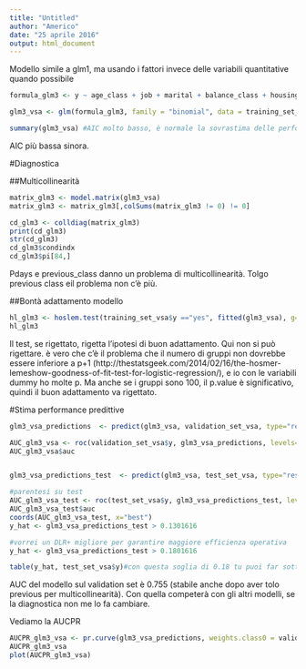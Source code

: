 ```yaml
---
title: "Untitled"
author: "Americo"
date: "25 aprile 2016"
output: html_document
---
```


Modello simile a glm1, ma usando i fattori invece delle variabili quantitative quando possibile

```r
formula_glm3 <- y ~ age_class + job + marital + balance_class + housing + loan + contact + day + month + campaign_class + pdays_class + age_class*marital + age_class*job + loan*housing
```

```r
glm3_vsa <- glm(formula_glm3, family = "binomial", data = training_set_vsa)

summary(glm3_vsa) #AIC molto basso, è normale la sovrastima delle performance, che non vuol dire overfitting.
```

AIC più bassa sinora.

#Diagnostica

##Multicollinearità

```r
matrix_glm3 <- model.matrix(glm3_vsa)
matrix_glm3 <- matrix_glm3[,colSums(matrix_glm3 != 0) != 0]

cd_glm3 <- colldiag(matrix_glm3)
print(cd_glm3)
str(cd_glm3)
cd_glm3$condindx
cd_glm3$pi[84,]
```

Pdays  e previous_class danno un problema di multicollinearità. Tolgo previous class  eil problema non c'è più.

##Bontà adattamento modello

```r
hl_glm3 <- hoslem.test(training_set_vsa$y =="yes", fitted(glm3_vsa), g=10)
hl_glm3
```

Il test, se rigettato, rigetta l'ipotesi di buon adattamento. Qui non si può rigettare. è vero che c'è il problema che il numero di gruppi non dovrebbe essere inferiore a p+1 (http://thestatsgeek.com/2014/02/16/the-hosmer-lemeshow-goodness-of-fit-test-for-logistic-regression/), e io con le variabili dummy ho molte p. Ma anche se i gruppi sono 100, il p.value è significativo, quindi il buon adattamento va rigettato.

#Stima performance predittive

```r
glm3_vsa_predictions  <- predict(glm3_vsa, validation_set_vsa, type="response")

AUC_glm3_vsa <- roc(validation_set_vsa$y, glm3_vsa_predictions, levels=c("no", "yes"))
AUC_glm3_vsa$auc


glm3_vsa_predictions_test  <- predict(glm3_vsa, test_set_vsa, type="response")

#parentesi su test
AUC_glm3_vsa_test <- roc(test_set_vsa$y, glm3_vsa_predictions_test, levels=c("no", "yes"))
AUC_glm3_vsa_test$auc
coords(AUC_glm3_vsa_test, x="best")
y_hat <- glm3_vsa_predictions_test > 0.1301616

#vorrei un DLR+ migliore per garantire maggiore efficienza operativa
y_hat <- glm3_vsa_predictions_test > 0.1801616

table(y_hat, test_set_vsa$y)#con questa soglia di 0.18 tu puoi far sottoscrivere il contratto a metà degli interessati contattando il 16% della popolazione invece del 50% della stessa, cosa garantita da un classificatore casuale.
```

AUC del modello sul validation set è 0.755 (stabile anche dopo aver tolo previous per multicollinearità). Con quella competerà con gli altri modelli, se la diagnostica non me lo fa cambiare.


Vediamo la AUCPR

```r
AUCPR_glm3_vsa <- pr.curve(glm3_vsa_predictions, weights.class0 = validation_set_vsa$y == "yes", curve=T)
AUCPR_glm3_vsa
plot(AUCPR_glm3_vsa)
```
